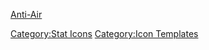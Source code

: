[[file:icon_AA.png|Anti-Air]]<noinclude>[[Category:Stat Icons]] [[Category:Icon Templates]]</noinclude>